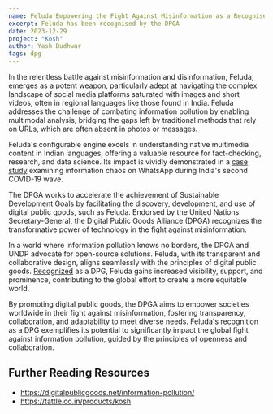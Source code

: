 ```yaml
---
name: Feluda Empowering the Fight Against Misinformation as a Recognised Digital Public Good
excerpt: Feluda has been recognised by the DPGA
date: 2023-12-29
project: "Kosh"
author: Yash Budhwar
tags: dpg
---
```

In the relentless battle against misinformation and disinformation, Feluda, emerges as a potent weapon, particularly adept at navigating the complex landscape of social media platforms saturated with images and short videos, often in regional languages like those found in India. Feluda addresses the challenge of combating information pollution by enabling multimodal analysis, bridging the gaps left by traditional methods that rely on URLs, which are often absent in photos or messages.

Feluda's configurable engine excels in understanding native multimedia content in Indian languages, offering a valuable resource for fact-checking, research, and data science. Its impact is vividly demonstrated in a [case study](https://tattle.co.in/articles/covid-whatsapp-public-groups/) examining information chaos on WhatsApp during India's second COVID-19 wave.

The DPGA works to accelerate the achievement of Sustainable Development Goals by facilitating the discovery, development, and use of digital public goods, such as Feluda. Endorsed by the United Nations Secretary-General, the Digital Public Goods Alliance (DPGA) recognizes the transformative power of technology in the fight against misinformation.

In a world where information pollution knows no borders, the DPGA and UNDP advocate for open-source solutions. Feluda, with its transparent and collaborative design, aligns seamlessly with the principles of digital public goods. [Recognized](https://app.digitalpublicgoods.net/a/10707) as a DPG, Feluda gains increased visibility, support, and prominence, contributing to the global effort to create a more equitable world.

By promoting digital public goods, the DPGA aims to empower societies worldwide in their fight against misinformation, fostering transparency, collaboration, and adaptability to meet diverse needs. Feluda's recognition as a DPG exemplifies its potential to significantly impact the global fight against information pollution, guided by the principles of openness and collaboration.

## Further Reading Resources
* https://digitalpublicgoods.net/information-pollution/
* https://tattle.co.in/products/kosh

